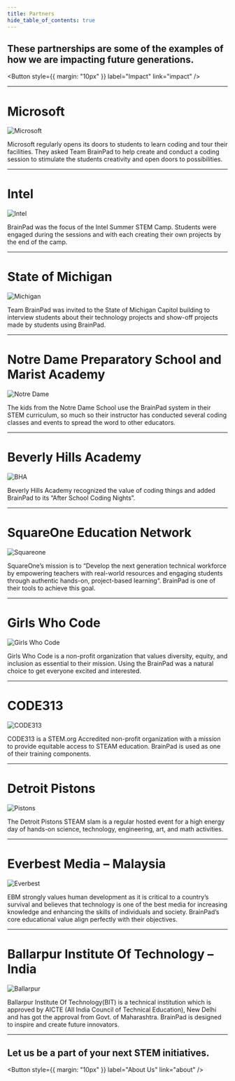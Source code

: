 ```yaml
---
title: Partners
hide_table_of_contents: true
---
```


<div style={{display: 'block',  justifyContent: 'center', alignItems: 'center', textAlign: 'center'}}>

<p
  style={{
    backgroundColor: "Moccasin",
    color: "black",
    padding: "10px 0px 1px 0px",
  }}
>

## These partnerships are some of the examples of how we are impacting future generations.
<Button
  style={{ margin: "10px" }}
  label="Impact"
  link="impact"
/>

</p>

---

# Microsoft

![Microsoft](pathname:///img/partner-microsoft.png)

Microsoft regularly opens its doors to students to learn coding and tour their facilities. They asked Team BrainPad to help create and conduct a coding session to stimulate the students creativity and open doors to possibilities.

---

# Intel

![Intel](pathname:///img/partner-intel.png)

BrainPad was the focus of the Intel Summer STEM Camp. Students were engaged during the sessions and with each creating their own projects by the end of the camp.

---
# State of Michigan

![Michigan](pathname:///img/partner-michigan.png)

Team BrainPad was invited to the State of Michigan Capitol building to interview students about their technology projects and show-off projects made by students using BrainPad.

---

# Notre Dame Preparatory School and Marist Academy

![Notre Dame](pathname:///img/partner-notredame.png)

The kids from the Notre Dame School use the BrainPad system in their STEM curriculum, so much so their instructor has conducted several coding classes and events to spread the word to other educators.


---

# Beverly Hills Academy

![BHA](pathname:///img/partner-bha.png)

Beverly Hills Academy recognized the value of coding things and added BrainPad to its “After School Coding Nights”.


---

# SquareOne Education Network

![Squareone](pathname:///img/partner-squareone.png)

SquareOne’s mission is to “Develop the next generation technical workforce by empowering teachers with real-world resources and engaging students through authentic hands-on, project-based learning“. BrainPad is one of their tools to achieve this goal.


---

# Girls Who Code

![Girls Who Code](pathname:///img/partner-girlswhocode.png)

Girls Who Code is a non-profit organization that values diversity, equity, and inclusion as essential to their mission. Using the BrainPad was a natural choice to get everyone excited and interested.


---

# CODE313

![CODE313](pathname:///img/partner-code313.png)

CODE313 is a STEM.org Accredited non-profit organization with a mission to provide equitable access to STEAM education. BrainPad is used as one of their training components.


---

# Detroit Pistons

![Pistons](pathname:///img/partner-pistons.png)

The Detroit Pistons STEAM slam is a regular hosted event for a high energy day of hands-on science, technology, engineering, art, and math activities.


---

# Everbest Media – Malaysia

![Everbest](pathname:///img/partner-everbest.png)

EBM strongly values human development as it is critical to a country’s survival and believes that technology is one of the best media for increasing knowledge and enhancing the skills of individuals and society. BrainPad’s core educational value align perfectly with their objectives.


---

# Ballarpur Institute Of Technology – India 

![Ballarpur](pathname:///img/partner-bit.png)

Ballarpur Institute Of Technology(BIT) is a technical institution which is approved by AICTE (All India Council of Technical Education), New Delhi and has got the approval from Govt. of Maharashtra. BrainPad is designed to inspire and create future innovators.

---


<p
  style={{
    backgroundColor: "Moccasin",
    color: "black",
    padding: "10px 0px 1px 0px",
  }}
>


## Let us be a part of your next STEM initiatives.
<Button
  style={{ margin: "10px" }}
  label="About Us"
  link="about"
/>
</p>


</div>



